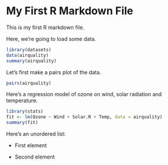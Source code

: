 My First R Markdown File
=====================

This is my first R markdown file.

Here, we're going to load some data.

```r
library(datasets)
data(airquality)
summary(airquality)
```

Let's first make a pairs plot of the data.

```r
pairs(airquality)
```

Here's a regression model of ozone on wind, solar radiation and temperature.

```r
library(stats)
fit <- lm(Ozone ~ Wind + Solar.R + Temp, data = airquality)
summary(fit)
```

Here's an unordered list:

* First element

* Second element

